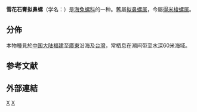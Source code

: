 {{Speciesbox
 | taxon = Diminovula alabaster
 | authority = ({{tsl|en|Lovell Augustus Reeve|洛弗爾·奧古斯都·里夫|Reeve}}, 1865)
 | synonyms = {{r|WoRMS_430607}}
*''Ovulum alabaster'' {{small|Reeve, 1865)}}（原來組合）{{r|WoRMS_430607}}
*''Pseudosimnia alabaster'' {{small|(Reeve, 1865)}}{{r|shelldoc_200152}}
*''Pseudosimnia'' (''Diminovula'') ''alabaster'' {{small|(Reeve, 1865)}}{{r|shelldoc_200152}}
}}

'''雪花石膏拟鼻螺'''（学名：{{lang|la|''Diminovula alabaster''}}）是[[海兔螺科|海兔螺科]]的一种{{r|shell_6421}}。舊屬[[拟鼻螺属|拟鼻螺属]]{{r|shell_6421}}，今屬[[得米梭螺属|得米梭螺属]]{{r|WoRMS_430607}}。

==分佈==
本物種見於[[中国大陆|中国大陆]]{{r|shell_6421}}[[福建|福建]]至[[廣東|廣東]]沿海{{r|shell_6421|shelldoc_420090220040_04}}及[[台灣|台灣]]{{r|shell_6421|shelldoc_200152}}，常栖息在潮间带至水深60米海域{{r|shell_6421}}。

==参考文献==
{{reflist|refs=
<ref name="shell_6421">{{cite web
 |url=http://shell.sinica.edu.tw/chinese/shellbase_detail.php?science_no=6421
 |title=国际贝库：雪花石膏拟鼻螺|publisher=台湾贝类资料库
 |access-date=2019-10-09 |language=zh-hant }}</ref>
<ref name="shelldoc_200152">{{shelldoc_200152}}</ref>
<ref name="shelldoc_420090220040_04">{{shelldoc_420090220040_04}}</ref>
<ref name="WoRMS_430607">{{WoRMS |id=430607
 |title=''Diminovula alabaster'' (Reeve, 1865)
 |access-date=2011-10-22 }}</ref>
}}

==外部連結==
{{commonscat|Diminovula alabaster}}
{{Taxonbar}}
[[Category:得米梭螺属|X]]
[[Category:_1865年描述的动物|X]]